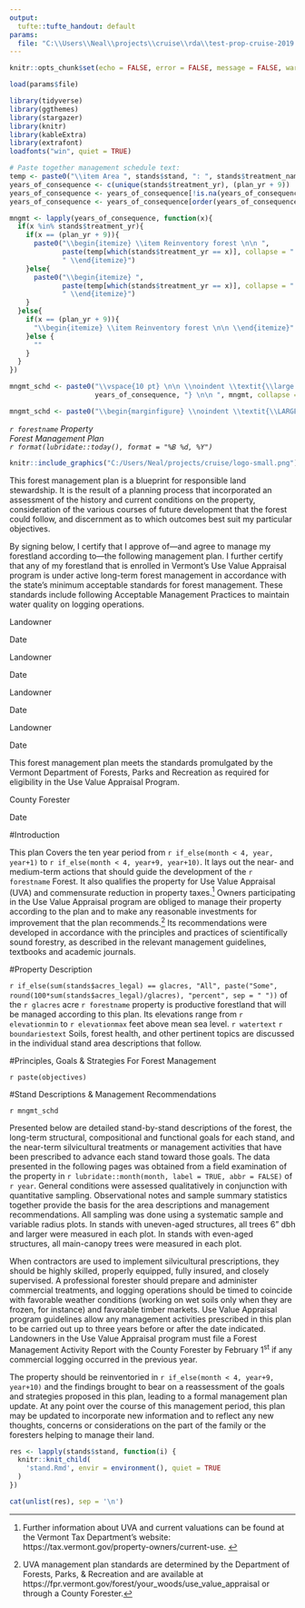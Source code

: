 ```yaml
---
output:
  tufte::tufte_handout: default
params:
  file: "C:\\Users\\Neal\\projects\\cruise\\rda\\test-prop-cruise-2019.rda"
---
```


```r
knitr::opts_chunk$set(echo = FALSE, error = FALSE, message = FALSE, warning = FALSE, fig.width = 5, fig.height = 3.75)
```

\thispagestyle{empty}

```r
load(params$file)

library(tidyverse)
library(ggthemes)
library(stargazer)
library(knitr)
library(kableExtra)
library(extrafont)
loadfonts("win", quiet = TRUE)

# Paste together management schedule text:
temp <- paste0("\\item Area ", stands$stand, ": ", stands$treatment_name, " \n\n")
years_of_consequence <- c(unique(stands$treatment_yr), (plan_yr + 9))
years_of_consequence <- years_of_consequence[!is.na(years_of_consequence)]
years_of_consequence <- years_of_consequence[order(years_of_consequence)]

mngmt <- lapply(years_of_consequence, function(x){
  if(x %in% stands$treatment_yr){
    if(x == (plan_yr + 9)){
      paste0("\\begin{itemize} \\item Reinventory forest \n\n ", 
             paste(temp[which(stands$treatment_yr == x)], collapse = " "),
             " \\end{itemize}")
    }else{
      paste0("\\begin{itemize} ", 
             paste(temp[which(stands$treatment_yr == x)], collapse = " "),
             " \\end{itemize}")
    }
  }else{
    if(x == (plan_yr + 9)){
      "\\begin{itemize} \\item Reinventory forest \n\n \\end{itemize}"
    }else {
      ""
    }
  }
})

mngmt_schd <- paste0("\\vspace{10 pt} \n\n \\noindent \\textit{\\large ",
                     years_of_consequence, "} \n\n ", mngmt, collapse = " ")

mngmt_schd <- paste0("\\begin{marginfigure} \\noindent \\textit{\\LARGE Management Schedule} \n\n ", mngmt_schd, " \\end{marginfigure}")
```

\LARGE _`r forestname` Property_   
\Large _Forest Management Plan_   
\Large _`r format(lubridate::today(), format = "%B %d, %Y")`_

```r
knitr::include_graphics("C:/Users/Neal/projects/cruise/logo-small.png")
```

\normalsize 
\begin{marginfigure}
\noindent \textit{\large Prepared by} 
\newline\indent Neal F. Maker and John D. Foppert  
\newline\indent Pekin Branch Forestry  
\newline\indent 1324 West County Road  
\newline\indent Calais, VT 05648  
\newline\indent (802) 229-9757  
\end{marginfigure}

\begin{marginfigure}
\noindent \textit{\large Owner}
\newline\indent `r owners`  
\newline\indent `r addressline1`
`r ifelse(is.na(addressline2), "", "\newline")`\indent `r if_else(is.na(addressline2), "", addressline2)`
\newline\indent `r citystatezip`  
\end{marginfigure}

\begin{marginfigure}
\noindent \textit{\large Property}   
\newline\indent `r paste(glacres, "acres", gldescrip, sep = " ")`   
\newline\indent `r paste(town, ", VT", sep = "")`  
\newline\indent SPAN `r span`  
\newline\indent Map delineation based on VMP  
\newline\indent Photo(s) `r photo`  
\end{marginfigure}

\begin{marginfigure}
\noindent \textit{\large Effective date of plan}  
\newline\indent April 1, `r if_else(month < 4, year, year+1)`  
\end{marginfigure}

\vspace{30pt}
\indent This forest management plan is a blueprint for responsible land stewardship.  It is the result of a planning process that incorporated an assessment of the history and current conditions on the property, consideration of the various courses of future development that the forest could follow, and discernment as to which outcomes best suit my particular objectives.

\vspace{5pt}
By signing below, I certify that I approve of---and agree to manage my forestland according to---the following management plan. I further certify that any of my forestland that is enrolled in Vermont's Use Value Appraisal program is under active long-term forest management in accordance with the state's minimum acceptable standards for forest management. These standards include following Acceptable Management Practices to maintain water quality on logging operations.  

\vspace{38pt}

\noindent\rule{9cm}{0.4pt} \rule{.3cm}{0pt} \rule{4cm}{0.4pt}  

\noindent Landowner \rule{7.7cm}{0pt} Date						

\vspace{18pt}

\noindent\rule{9cm}{0.4pt} \rule{.3cm}{0pt} \rule{4cm}{0.4pt}  

\noindent Landowner \rule{7.7cm}{0pt} Date	 

\vspace{18pt}

\noindent\rule{9cm}{0.4pt} \rule{.3cm}{0pt} \rule{4cm}{0.4pt}  

\noindent Landowner \rule{7.7cm}{0pt} Date	 

\vspace{18pt}

\noindent\rule{9cm}{0.4pt} \rule{.3cm}{0pt} \rule{4cm}{0.4pt}  

\noindent Landowner \rule{7.7cm}{0pt} Date  

\vspace{24pt}

This forest management plan meets the standards promulgated by the Vermont Department of Forests, Parks and Recreation as required for eligibility in the Use Value Appraisal Program.  

\vspace{22pt}

\noindent\rule{9cm}{0.4pt} \rule{.3cm}{0pt} \rule{4cm}{0.4pt}  

\noindent County Forester \rule{7cm}{0pt} Date

\pagebreak

#Introduction

This plan Covers the ten year period from `r if_else(month < 4, year, year+1)` to `r if_else(month < 4, year+9, year+10)`. It lays out the near- and medium-term actions that should guide the development of the `r forestname` Forest.  It also qualifies the property for Use Value Appraisal (UVA) and commensurate reduction in property taxes.^[Further information about UVA and current valuations can be found at the Vermont Tax Department's website: https://tax.vermont.gov/property-owners/current-use. \vspace{20pt}]  Owners participating in the Use Value Appraisal program are obliged to manage their property according to the plan and to make any reasonable investments for improvement that the plan recommends.^[UVA management plan standards are determined by the Department of Forests, Parks, & Recreation and are available at https://fpr.vermont.gov/forest/your_woods/use_value_appraisal or through a County Forester.]  Its recommendations were developed in accordance with the principles and practices of scientifically sound forestry, as described in the relevant management guidelines, textbooks and academic journals.

#Property Description

`r if_else(sum(stands$acres_legal) == glacres, "All", paste("Some", round(100*sum(stands$acres_legal)/glacres), "percent", sep = " "))` of the `r glacres` acre `r forestname` property is productive forestland that will be managed according to this plan. Its elevations range from `r elevationmin` to `r elevationmax` feet above mean sea level. `r watertext` `r boundariestext` Soils, forest health, and other pertinent topics are discussed in the individual stand area descriptions that follow.

#Principles, Goals & Strategies For Forest Management

`r paste(objectives)`

#Stand Descriptions & Management Recommendations

`r mngmt_schd`

Presented below are detailed stand-by-stand descriptions of the forest, the long-term structural, compositional and functional goals for each stand, and the near-term silvicultural treatments or management activities that have been prescribed to advance each stand toward those goals.  The data presented in the following pages was obtained from a field examination of the property in `r lubridate::month(month, label = TRUE, abbr = FALSE)` of `r year`.  General conditions were assessed qualitatively in conjunction with quantitative sampling.  Observational notes and sample summary statistics together provide the basis for the area descriptions and management recommendations. All sampling was done using a systematic sample and variable radius plots. In stands with uneven-aged structures, all trees 6" dbh and larger were measured in each plot. In stands with even-aged structures, all main-canopy trees were measured in each plot.

When contractors are used to implement silvicultural prescriptions, they should be highly skilled, properly equipped, fully insured, and closely supervised.  A professional forester should prepare and administer commercial treatments, and logging operations should be timed to coincide with favorable weather conditions (working on wet soils only when they are frozen, for instance) and favorable timber markets.  Use Value Appraisal program guidelines allow any management activities prescribed in this plan to be carried out up to three years before or after the date indicated.  Landowners in the Use Value Appraisal program must file a Forest Management Activity Report with the County Forester by February 1^st^ if any commercial logging occurred in the previous year. 

The property should be reinventoried in `r if_else(month < 4, year+9, year+10)` and the findings brought to bear on a reassessment of the goals and strategies proposed in this plan, leading to a formal management plan update.  At any point over the course of this management period, this plan may be updated to incorporate new information and to reflect any new thoughts, concerns or considerations on the part of the family or the foresters helping to manage their land.

\newpage

```r
res <- lapply(stands$stand, function(i) {
  knitr::knit_child(
    'stand.Rmd', envir = environment(), quiet = TRUE
  )
})

cat(unlist(res), sep = '\n')
```
